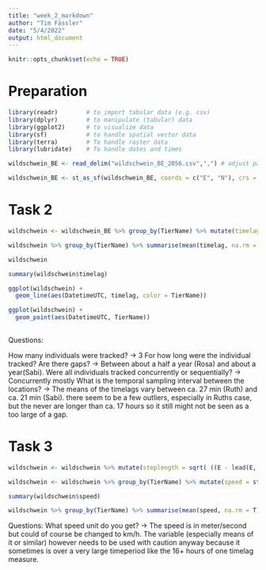 ```yaml
---
title: "week_2_markdown"
author: "Tim Fässler"
date: "5/4/2022"
output: html_document
---
```


```r
knitr::opts_chunk$set(echo = TRUE)
```

# Preparation

```r
library(readr)        # to import tabular data (e.g. csv)
library(dplyr)        # to manipulate (tabular) data
library(ggplot2)      # to visualize data
library(sf)           # to handle spatial vector data
library(terra)        # To handle raster data
library(lubridate)    # To handle dates and times

wildschwein_BE <- read_delim("wildschwein_BE_2056.csv",",") # adjust path

wildschwein_BE <- st_as_sf(wildschwein_BE, coords = c("E", "N"), crs = 2056, remove = FALSE)
```

# Task 2

```r

wildschwein <- wildschwein_BE %>% group_by(TierName) %>% mutate(timelag = as.integer(difftime(DatetimeUTC, lag(DatetimeUTC), units = "secs" )))

wildschwein %>% group_by(TierName) %>% summarise(mean(timelag, na.rm = TRUE))

wildschwein

summary(wildschwein$timelag)

ggplot(wildschwein) +
  geom_line(aes(DatetimeUTC, timelag, color = TierName))

ggplot(wildschwein) +
  geom_point(aes(DatetimeUTC, TierName))
  

```
Questions:

How many individuals were tracked? -> 3
For how long were the individual tracked? Are there gaps? -> Between about a half a year (Rosa) and about a year(Sabi).
Were all individuals tracked concurrently or sequentially? -> Concurrently mostly
What is the temporal sampling interval between the locations? -> The means of the timelags vary between ca. 27 min (Ruth) and ca. 21 min (Sabi). there seem to be a few outliers, especially in Ruths case, but the never are longer than ca. 17 hours so it still might not be seen as a too large of a gap.


# Task 3

```r
wildschwein <- wildschwein %>% mutate(steplength = sqrt( ((E - lead(E, 1))^2) + ((N - lead(N, 1))^2) ))

wildschwein <- wildschwein %>% group_by(TierName) %>% mutate(speed = steplength/lead(timelag))

summary(wildschwein$speed)

wildschwein %>% group_by(TierName) %>% summarise(mean(speed, na.rm = T))
```
Questions: 
What speed unit do you get? -> The speed is in meter/second but could of course be changed to km/h. The variable (especially means of it or similar) however needs to be used with caution anyway because it sometimes is over a very large timeperiod like the 16+ hours of one timelag measure.


